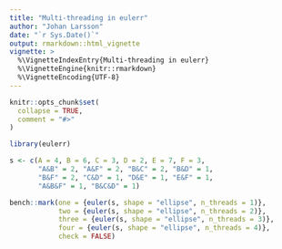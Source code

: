 ```yaml
---
title: "Multi-threading in eulerr"
author: "Johan Larsson"
date: "`r Sys.Date()`"
output: rmarkdown::html_vignette
vignette: >
  %\VignetteIndexEntry{Multi-threading in eulerr}
  %\VignetteEngine{knitr::rmarkdown}
  %\VignetteEncoding{UTF-8}
---
```


```r
knitr::opts_chunk$set(
  collapse = TRUE,
  comment = "#>"
)
```

```r
library(eulerr)

s <- c(A = 4, B = 6, C = 3, D = 2, E = 7, F = 3,
       "A&B" = 2, "A&F" = 2, "B&C" = 2, "B&D" = 1,
       "B&F" = 2, "C&D" = 1, "D&E" = 1, "E&F" = 1,
       "A&B&F" = 1, "B&C&D" = 1)

bench::mark(one = {euler(s, shape = "ellipse", n_threads = 1)},
            two = {euler(s, shape = "ellipse", n_threads = 2)},
            three = {euler(s, shape = "ellipse", n_threads = 3)},
            four = {euler(s, shape = "ellipse", n_threads = 4)},
            check = FALSE)

```

